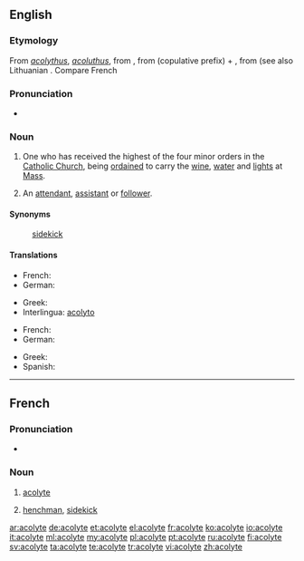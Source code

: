 ==English==
{{wikipedia}}

===Etymology===
From {{etyl|LL.}} ''[[acolythus]]'', ''[[acoluthus]]'', from {{etyl|grc}} {{term|ἀκόλουθος||follower, attendant|sc=polytonic|lang=grc}}, from {{term|ἀ|lang=grc}} (copulative prefix) +  {{term|κόλουθος||track, path, road, way|lang=grc}}, from {{etyl|ine-pro|en}} {{recons|qeleu||stretch|lang=ine-pro}} (see also Lithuanian {{term|kelias||way|lang=lt}}.  Compare French {{term|acolyte|lang=fr}}

===Pronunciation===
* {{audio|en-us-acolyte.ogg|/'æ.kə.laɪt/}}

===Noun===
{{en-noun}}

# {{ecclesiastical}} One who has received the highest of the four minor orders in the [[Catholic Church]], being [[ordained]] to carry the [[wine]], [[water]] and [[lights]] at [[Mass]].
# An [[attendant]], [[assistant]] or [[follower]].

====Synonyms====
: {{sense|assistant}} [[sidekick]]

====Translations====
{{trans-top|Catholic church: highest of the minor orders; ordained to carry wine, water and lights at the Mass}}
* French: {{t+|fr|acolyte}}
* German: {{t+|de|Akolyth|m}}
{{trans-mid}}
* Greek: {{t+|el|ακόλουθος|m|tr=akólouthos|sc=Grek}}
* Interlingua: [[acolyto]]
{{trans-bottom}}

{{trans-top|in general: assistant}}
* French: {{t+|fr|acolyte|m|f}}
* German: {{t+|de|Gehilfe|m}}
{{trans-mid}}
* Greek: {{t+|el|βοηθός|m|tr=voithós|sc=Grek}}
* Spanish: {{t+|es|ayudante|m|f}}
{{trans-bottom}}

----

==French==

===Pronunciation===
* {{audio|Fr-acolyte.ogg|Audio}}

===Noun===
{{fr-noun|m}}

# {{religion|lang=fr}} [[#English|acolyte]]
# [[henchman]], [[sidekick]]

[[ar:acolyte]]
[[de:acolyte]]
[[et:acolyte]]
[[el:acolyte]]
[[fr:acolyte]]
[[ko:acolyte]]
[[io:acolyte]]
[[it:acolyte]]
[[ml:acolyte]]
[[my:acolyte]]
[[pl:acolyte]]
[[pt:acolyte]]
[[ru:acolyte]]
[[fi:acolyte]]
[[sv:acolyte]]
[[ta:acolyte]]
[[te:acolyte]]
[[tr:acolyte]]
[[vi:acolyte]]
[[zh:acolyte]]